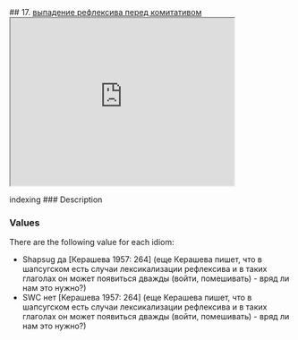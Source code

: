 ## 17. <a href =  'https://agricolamz.github.io/The_Circassian_Isoglosses_Database/17.html'>выпадение рефлексива перед комитативом</a><div class='box'><iframe src='https://agricolamz.github.io/The_Circassian_Isoglosses_Database/17.html' width = '400px' height = '300px'></iframe></div>indexing
### Description



### Values
There are the following value for each idiom:

* Shapsug  да [Керашева 1957: 264] (еще Керашева пишет, что в шапсугском есть случаи лексикализации рефлексива и в таких глаголах он может появиться дважды (войти, помешивать) - вряд ли нам это нужно?)
* SWC  нет [Керашева 1957: 264] (еще Керашева пишет, что в шапсугском есть случаи лексикализации рефлексива и в таких глаголах он может появиться дважды (войти, помешивать) - вряд ли нам это нужно?)

